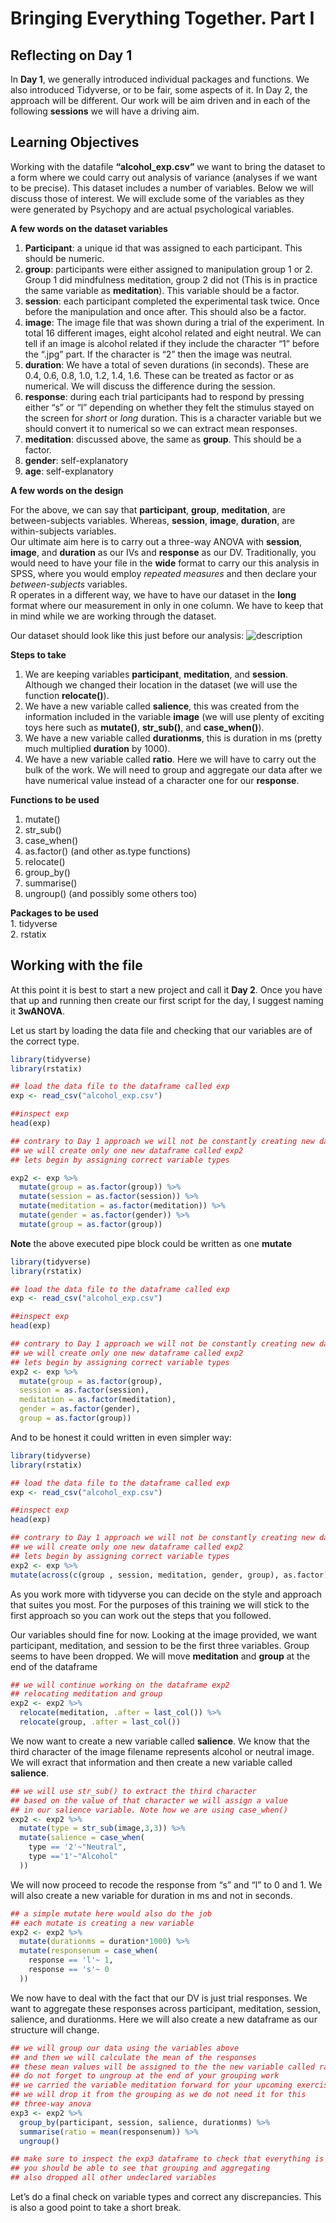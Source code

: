 # Bringing Everything Together. Part I {#session7}

## Reflecting on Day 1

In **Day 1**, we generally introduced individual packages and functions. We also introduced Tidyverse, or to be fair, some aspects of it. In Day 2, the approach will be different. Our work will be aim driven and in each of the following **sessions** we will have a driving aim.


## Learning Objectives  
Working with the datafile **"alcohol_exp.csv"** we want to bring the dataset to a form where we could carry out analysis of variance (analyses if we want to be precise). This dataset includes a number of variables. Below we will discuss those of interest. We will exclude some of the variables as they were generated by Psychopy and are actual psychological variables.


**A few words on the dataset variables**

1. **Participant**: a unique id that was assigned to each participant. This should be numeric.  
2. **group**: participants were either assigned to manipulation group 1 or 2. Group 1 did mindfulness meditation, group 2 did not (This is in practice the same variable as **meditation**). This variable should be a factor.  
3. **session**: each participant completed the experimental task twice. Once before the manipulation and once after. This should also be a factor. 
4. **image**: The image file that was shown during a trial of the experiment. In total 16 different images, eight alcohol related and eight neutral. We can tell if an image is alcohol related if they include the character "1" before the ".jpg" part. If the character is "2" then the image was neutral.  
5. **duration**: We have a total of seven durations (in seconds). These are 0.4,  0.6,  0.8,  1.0,  1.2,  1.4,  1.6. These can be treated as factor or as numerical. We will discuss the difference during the session. 
6. **response**: during each trial participants had to respond by pressing either "s" or "l" depending on whether they felt the stimulus stayed on the screen for *short* or *long* duration. This is a character variable but we should convert it to numerical so we can extract mean responses.
7. **meditation**: discussed above, the same as **group**. This should be a factor.
8. **gender**: self-explanatory 
9. **age**: self-explanatory 

**A few words on the design**  

For the above, we can say that **participant**, **group**, **meditation**, are between-subjects variables. Whereas, **session**, **image**, **duration**, are within-subjects variables.  
Our ultimate aim here is to carry out a three-way ANOVA with **session**, **image**, and **duration** as our IVs and **response** as our DV. Traditionally, you would need to have your file in the **wide** format to carry our this analysis in SPSS, where you would employ *repeated measures* and then declare your *between-subjects* variables.  
R operates in a different way, we have to have our dataset in the **long** format where our measurement in only in one column. We have to keep that in mind while we are working through the dataset. 

Our dataset should look like this just before our analysis:
![description](docs/3wANOVA.PNG)


**Steps to take**   

1. We are keeping variables **participant**, **meditation**, and **session**. Although we changed their location in the dataset (we will use the function **relocate()**).  
2. We have a new variable called **salience**, this was created from the information included in the variable **image** (we will use plenty of exciting toys here such as **mutate()**, **str_sub()**, and **case_when()**).  
3. We have a new variable called **durationms**, this is duration in ms (pretty much multiplied **duration** by 1000).
4. We have a new variable called **ratio**. Here we will have to carry out the bulk of the work. We will need to group and aggregate our data after we have numerical value instead of a character one for our **response**.


**Functions to be used**  

1. mutate()   
2. str_sub()   
3. case_when()   
4. as.factor()   (and other as.type functions)   
5. relocate()   
6. group_by()   
7. summarise()   
8. ungroup()   (and possibly some others too)   

**Packages to be used**  
1. tidyverse  
2. rstatix  


## Working with the file

At this point it is best to start a new project and call it **Day 2**. Once you have that up and running then create our first script for the day, I suggest naming it **3wANOVA**.   

Let us start by loading the data file and checking that our variables are of the correct type.

```r
library(tidyverse)
library(rstatix)

## load the data file to the dataframe called exp
exp <- read_csv("alcohol_exp.csv") 

##inspect exp
head(exp)

## contrary to Day 1 approach we will not be constantly creating new dataframes
## we will create only one new dataframe called exp2
## lets begin by assigning correct variable types

exp2 <- exp %>% 
  mutate(group = as.factor(group)) %>% 
  mutate(session = as.factor(session)) %>%
  mutate(meditation = as.factor(meditation)) %>%
  mutate(gender = as.factor(gender)) %>%
  mutate(group = as.factor(group))
```

**Note** the above executed pipe block could be written as one **mutate**  

```r
library(tidyverse)
library(rstatix)

## load the data file to the dataframe called exp
exp <- read_csv("alcohol_exp.csv") 

##inspect exp
head(exp)

## contrary to Day 1 approach we will not be constantly creating new dataframes
## we will create only one new dataframe called exp2
## lets begin by assigning correct variable types
exp2 <- exp %>% 
  mutate(group = as.factor(group), 
  session = as.factor(session), 
  meditation = as.factor(meditation),
  gender = as.factor(gender),
  group = as.factor(group))
```

And to be honest it could written in even simpler way:

```r
library(tidyverse)
library(rstatix)

## load the data file to the dataframe called exp
exp <- read_csv("alcohol_exp.csv") 

##inspect exp
head(exp)

## contrary to Day 1 approach we will not be constantly creating new dataframes
## we will create only one new dataframe called exp2
## lets begin by assigning correct variable types
exp2 <- exp %>% 
mutate(across(c(group , session, meditation, gender, group), as.factor))
```

As you work more with tidyverse you can decide on the style and approach that suites you most. For the purposes of this training we will stick to the first approach so you can work out the steps that you followed.

Our variables should fine for now. Looking at the image provided, we want participant, meditation, and session to be the first three variables. Group seems to have been dropped. We will move **meditation** and **group** at the end of the dataframe  

```r

## we will continue working on the dataframe exp2
## relocating meditation and group
exp2 <- exp2 %>% 
  relocate(meditation, .after = last_col()) %>% 
  relocate(group, .after = last_col())
```


We now want to create a new variable called **salience**. We know that the third character of the image filename represents alcohol or neutral image. We will exract that information and then create a new variable called **salience**.
```r

## we will use str_sub() to extract the third character
## based on the value of that character we will assign a value 
## in our salience variable. Note how we are using case_when()
exp2 <- exp2 %>% 
  mutate(type = str_sub(image,3,3)) %>% 
  mutate(salience = case_when(
    type == '2'~"Neutral",
    type =='1'~"Alcohol"
  ))
```


We will now proceed to recode the response from "s" and "l" to 0 and 1. We will also create a new variable for duration in ms and not in seconds.

```r

## a simple mutate here would also do the job
## each mutate is creating a new variable
exp2 <- exp2 %>% 
  mutate(durationms = duration*1000) %>% 
  mutate(responsenum = case_when(
    response == 'l'~ 1,
    response == 's'~ 0
  ))
```


We now have to deal with the fact that our DV is just trial responses. We want to aggregate these responses across participant, meditation, session, salience, and durationms. Here we will also create a new dataframe as our structure will change.

```r

## we will group our data using the variables above
## and then we will calculate the mean of the responses
## these mean values will be assigned to the the new variable called ration
## do not forget to ungroup at the end of your grouping work
## we carried the variable meditation forward for your upcoming exercise
## we will drop it from the grouping as we do not need it for this
## three-way anova
exp3 <- exp2 %>% 
  group_by(participant, session, salience, durationms) %>% 
  summarise(ratio = mean(responsenum)) %>% 
  ungroup()

## make sure to inspect the exp3 dataframe to check that everything is in order
## you should be able to see that grouping and aggregating 
## also dropped all other undeclared variables
```

Let's do a final check on variable types and correct any discrepancies.
This is also a good point to take a short break.




